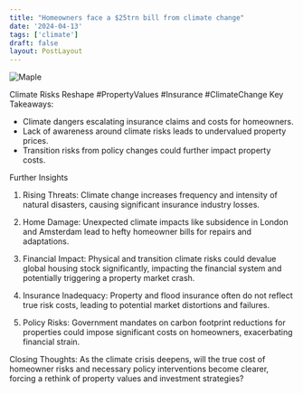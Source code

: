 ```yaml
---
title: "Homeowners face a $25trn bill from climate change"
date: '2024-04-13'
tags: ['climate']
draft: false
layout: PostLayout
---
```


<div className="flex justify-center">
  <div className="my-1 w-full px-2 xl:my-1 xl:w-1/2 xl:px-2">
    <img src="https://willpolesa.pythonanywhere.com/static/podcast_thumbnails/thumbnailreczLPbtLb63KQL9x.jpg" alt="Maple" className="mx-auto h-58 w-auto" />
  </div>
</div>

Climate Risks Reshape #PropertyValues #Insurance #ClimateChange
Key Takeaways:
- Climate dangers escalating insurance claims and costs for homeowners.
- Lack of awareness around climate risks leads to undervalued property prices.
- Transition risks from policy changes could further impact property costs.

Further Insights
1. Rising Threats:
Climate change increases frequency and intensity of natural disasters, causing significant insurance industry losses.

2. Home Damage:
Unexpected climate impacts like subsidence in London and Amsterdam lead to hefty homeowner bills for repairs and adaptations.

3. Financial Impact:
Physical and transition climate risks could devalue global housing stock significantly, impacting the financial system and potentially triggering a property market crash.

4. Insurance Inadequacy:
Property and flood insurance often do not reflect true risk costs, leading to potential market distortions and failures.

5. Policy Risks:
Government mandates on carbon footprint reductions for properties could impose significant costs on homeowners, exacerbating financial strain.

Closing Thoughts:
As the climate crisis deepens, will the true cost of homeowner risks and necessary policy interventions become clearer, forcing a rethink of property values and investment strategies?

